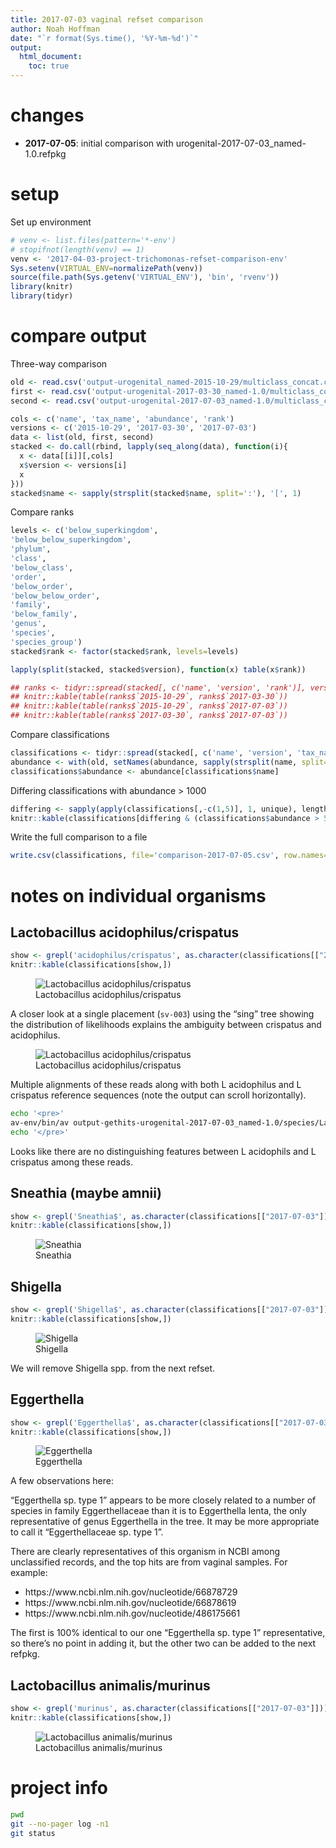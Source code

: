 ```yaml
---
title: 2017-07-03 vaginal refset comparison
author: Noah Hoffman
date: "`r format(Sys.time(), '%Y-%m-%d')`"
output:
  html_document:
    toc: true
---
```


# changes

- **2017-07-05**: initial comparison with urogenital-2017-07-03_named-1.0.refpkg

# setup

Set up environment

```r
# venv <- list.files(pattern='*-env')
# stopifnot(length(venv) == 1)
venv <- '2017-04-03-project-trichomonas-refset-comparison-env'
Sys.setenv(VIRTUAL_ENV=normalizePath(venv))
source(file.path(Sys.getenv('VIRTUAL_ENV'), 'bin', 'rvenv'))
library(knitr)
library(tidyr)
```

# compare output

Three-way comparison

```r
old <- read.csv('output-urogenital_named-2015-10-29/multiclass_concat.csv', as.is=TRUE)
first <- read.csv('output-urogenital-2017-03-30_named-1.0/multiclass_concat.csv', as.is=TRUE)
second <- read.csv('output-urogenital-2017-07-03_named-1.0/multiclass_concat.csv', as.is=TRUE)
```

```r
cols <- c('name', 'tax_name', 'abundance', 'rank')
versions <- c('2015-10-29', '2017-03-30', '2017-07-03')
data <- list(old, first, second)
stacked <- do.call(rbind, lapply(seq_along(data), function(i){
  x <- data[[i]][,cols]
  x$version <- versions[i]
  x
}))
stacked$name <- sapply(strsplit(stacked$name, split=':'), '[', 1)
```

Compare ranks

```r
levels <- c('below_superkingdom',
'below_below_superkingdom',
'phylum',
'class',
'below_class',
'order',
'below_order',
'below_below_order',
'family',
'below_family',
'genus',
'species',
'species_group')
stacked$rank <- factor(stacked$rank, levels=levels)

lapply(split(stacked, stacked$version), function(x) table(x$rank))
```

```r
## ranks <- tidyr::spread(stacked[, c('name', 'version', 'rank')], version, rank)
## knitr::kable(table(ranks$`2015-10-29`, ranks$`2017-03-30`))
## knitr::kable(table(ranks$`2015-10-29`, ranks$`2017-07-03`))
## knitr::kable(table(ranks$`2017-03-30`, ranks$`2017-07-03`))
```

Compare classifications

```r
classifications <- tidyr::spread(stacked[, c('name', 'version', 'tax_name')], version, tax_name)
abundance <- with(old, setNames(abundance, sapply(strsplit(name, split=':'), '[', 1)))
classifications$abundance <- abundance[classifications$name]
```

Differing classifications with abundance > 1000

```r
differing <- sapply(apply(classifications[,-c(1,5)], 1, unique), length) > 1
knitr::kable(classifications[differing & (classifications$abundance > 500),])
```

Write the full comparison to a file

```r
write.csv(classifications, file='comparison-2017-07-05.csv', row.names=FALSE)
```

# notes on individual organisms

## Lactobacillus acidophilus/crispatus

```r
show <- grepl('acidophilus/crispatus', as.character(classifications[["2017-07-03"]]))
knitr::kable(classifications[show,])
```

![Lactobacillus acidophilus/crispatus](figs-2017-07-06/acidophilus_crispatus.png)

A closer look at a single placement (``sv-003``) using the "sing" tree
showing the distribution of likelihoods explains the ambiguity between
crispatus and acidophilus.

![Lactobacillus acidophilus/crispatus](figs-2017-07-06/acidophilus_crispatus_sing.png)

Multiple alignments of these reads along with both L acidophilus and L crispatus reference sequences (note the output can scroll horizontally).

```sh
echo '<pre>'
av-env/bin/av output-gethits-urogenital-2017-07-03_named-1.0/species/Lactobacillus_acidophilus_crispatus/combined.aln.fasta -n50 -r 400,850
echo '</pre>'
```

Looks like there are no distinguishing features between L acidophils and L crispatus among these reads.

## Sneathia (maybe amnii)

```r
show <- grepl('Sneathia$', as.character(classifications[["2017-07-03"]]))
knitr::kable(classifications[show,])
```

![Sneathia](figs-2017-07-06/sneathia.png)

## Shigella

```r
show <- grepl('Shigella$', as.character(classifications[["2017-07-03"]]))
knitr::kable(classifications[show,])
```

![Shigella](figs-2017-07-06/shigella.png)

We will remove Shigella spp. from the next refset.

## Eggerthella

```r
show <- grepl('Eggerthella$', as.character(classifications[["2017-07-03"]]))
knitr::kable(classifications[show,])
```

![Eggerthella](figs-2017-07-06/eggerthella.png)

A few observations here:

"Eggerthella sp. type 1" appears to be more closely related to a
number of species in family Eggerthellaceae than it is to Eggerthella
lenta, the only representative of genus Eggerthella in the tree. It
may be more appropriate to call it "Eggerthellaceae sp. type 1".

There are clearly representatives of this organism in NCBI among
unclassified records, and the top hits are from vaginal samples. For
example:

  - https://www.ncbi.nlm.nih.gov/nucleotide/66878729
  - https://www.ncbi.nlm.nih.gov/nucleotide/66878619
  - https://www.ncbi.nlm.nih.gov/nucleotide/486175661

The first is 100% identical to our one "Eggerthella sp. type 1"
representative, so there's no point in adding it, but the other two
can be added to the next refpkg.

## Lactobacillus animalis/murinus

```r
show <- grepl('murinus', as.character(classifications[["2017-07-03"]]))
knitr::kable(classifications[show,])
```

![Lactobacillus animalis/murinus](figs-2017-07-06/lactobacillus_animalis_murinus.png)

# project info

```sh
pwd
git --no-pager log -n1
git status
```
